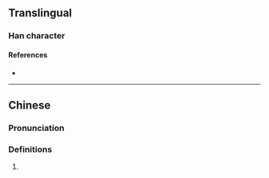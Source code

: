 {{character info}}
==Translingual==

===Han character===
{{Han char|rn=86|rad=火|as=08|sn=12|four=96840|canj=FAHT|ids=⿰火昇}}

====References====
* {{Han ref|kx=0675.191|dkj=19158|hdz=32209.080|uh=713A|ud=28986|bh=DA64|bd=55908}}

----

==Chinese==
{{zh-forms}}

===Pronunciation===
{{zh-pron
|m=shēng
|c=sing1
|mc=
|oc=
|ma=
|cat=
}}

===Definitions===
{{zh-hanzi}}

# {{rfdef|zh|sort=一00}}